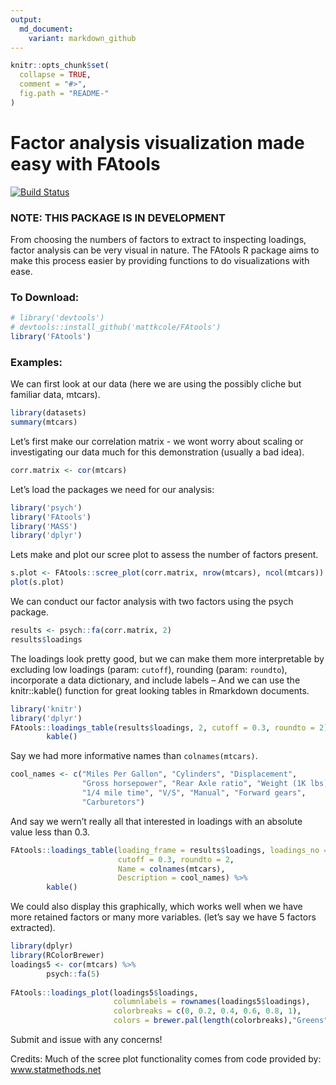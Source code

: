 ```yaml
---
output:
  md_document:
    variant: markdown_github
---
```


<!-- README.md is generated from README.Rmd. Please edit that file -->

```r
knitr::opts_chunk$set(
  collapse = TRUE,
  comment = "#>",
  fig.path = "README-"
)
```

Factor analysis visualization made easy with FAtools
=================
[![Build Status](https://travis-ci.org/mattkcole/FAtools.svg?branch=master)](https://travis-ci.org/mattkcole/FAtools)

### NOTE: THIS PACKAGE IS IN DEVELOPMENT

From choosing the numbers of factors to extract to inspecting loadings, factor analysis can be very visual in nature.
The FAtools R package aims to make this process easier by providing functions to do visualizations with ease.

### To Download:

```r
# library('devtools')
# devtools::install_github('mattkcole/FAtools')
library('FAtools')
```

### Examples:

We can first look at our data (here we are using the possibly cliche but familiar data, mtcars).
```r
library(datasets)
summary(mtcars)
```

Let's first make our correlation matrix - we wont worry about scaling or investigating our data much for this demonstration (usually a bad idea).
```r
corr.matrix <- cor(mtcars)
```

Let's load the packages we need for our analysis:
```r
library('psych')
library('FAtools')
library('MASS')
library('dplyr')
```

Lets make and plot our scree plot to assess the number of factors present.
```r
s.plot <- FAtools::scree_plot(corr.matrix, nrow(mtcars), ncol(mtcars))
plot(s.plot)
```

We can conduct our factor analysis with two factors using the psych package.
```r
results <- psych::fa(corr.matrix, 2)
results$loadings
```


The loadings look pretty good, but we can make them more interpretable by excluding low loadings (param: `cutoff`), rounding (param: `roundto`), incorporate a data dictionary, and include labels -- And we can use the knitr::kable() function for great looking tables in Rmarkdown documents.  

```r
library('knitr')
library('dplyr')
FAtools::loadings_table(results$loadings, 2, cutoff = 0.3, roundto = 2) %>%
        kable()
```

Say we had more informative names than `colnames(mtcars)`.

```r
cool_names <- c("Miles Per Gallon", "Cylinders", "Displacement",
                "Gross horsepower", "Rear Axle ratio", "Weight (1K lbs)",
                "1/4 mile time", "V/S", "Manual", "Forward gears",
                "Carburetors")
```

And say we wern't really all that interested in loadings with an absolute value less than 0.3. 

```r
FAtools::loadings_table(loading_frame = results$loadings, loadings_no = 2,
                        cutoff = 0.3, roundto = 2,
                        Name = colnames(mtcars), 
                        Description = cool_names) %>%
        kable()
```


We could also display this graphically, which works well when we have more retained factors or many more variables. (let's say we have 5 factors extracted).

```r
library(dplyr)
library(RColorBrewer)
loadings5 <- cor(mtcars) %>%
        psych::fa(5)
        
FAtools::loadings_plot(loadings5$loadings,
                       columnlabels = rownames(loadings5$loadings),
                       colorbreaks = c(0, 0.2, 0.4, 0.6, 0.8, 1),
                       colors = brewer.pal(length(colorbreaks),"Greens"))
```


Submit and issue with any concerns! 



Credits:
Much of the scree plot functionality comes from code provided by:
[www.statmethods.net](http://www.statmethods.net/advstats/factor.html)

